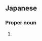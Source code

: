 ==Japanese==
{{ja-kanjitab|うち|むら|yomi=k}}

===Proper noun===
{{ja-pos|うちむら|proper}}

# {{surname|lang=ja|sort=うちむら}}